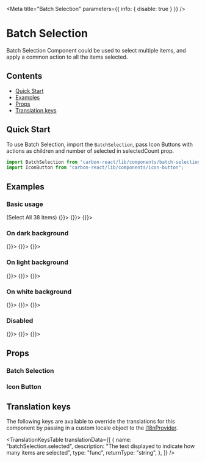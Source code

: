 

<Meta title="Batch Selection" parameters={{ info: { disable: true } }} />

# Batch Selection

Batch Selection Component could be used to select multiple items, and apply a common action to all the items selected.

## Contents

- [Quick Start](#quick-start)
- [Examples](#examples)
- [Props](#props)
- [Translation keys](#translation-keys)

## Quick Start

To use Batch Selection, import the `BatchSelection`, pass Icon Buttons with actions as children and number of selected in selectedCount prop.

```javascript
import BatchSelection from "carbon-react/lib/components/batch-selection";
import IconButton from "carbon-react/lib/components/icon-button";
```

## Examples

### Basic usage

<Preview>
  <Story name="default">
    <BatchSelection selectedCount={0}>
      <span style={{ paddingRight: "5px" }}>
        (<Link>Select All 38 items</Link>)
      </span>
      <IconButton onAction={() => {}}>
        <Icon type="csv" />
      </IconButton>
      <IconButton onAction={() => {}}>
        <Icon type="bin" />
      </IconButton>
      <IconButton onAction={() => {}}>
        <Icon type="pdf" />
      </IconButton>
    </BatchSelection>
  </Story>
</Preview>

### On dark background

<Preview>
  <Story name="dark">
    <BatchSelection selectedCount={1} colorTheme="dark">
      <IconButton onAction={() => {}}>
        <Icon type="csv" />
      </IconButton>
      <IconButton onAction={() => {}}>
        <Icon type="bin" />
      </IconButton>
      <IconButton onAction={() => {}}>
        <Icon type="pdf" />
      </IconButton>
    </BatchSelection>
  </Story>
</Preview>

### On light background

<Preview>
  <Story name="light">
    <BatchSelection selectedCount={2} colorTheme="light">
      <IconButton onAction={() => {}}>
        <Icon type="csv" />
      </IconButton>
      <IconButton onAction={() => {}}>
        <Icon type="bin" />
      </IconButton>
      <IconButton onAction={() => {}}>
        <Icon type="pdf" />
      </IconButton>
    </BatchSelection>
  </Story>
</Preview>

### On white background

<Preview>
  <Story name="white">
    <BatchSelection selectedCount={3} colorTheme="white">
      <IconButton onAction={() => {}}>
        <Icon type="csv" />
      </IconButton>
      <IconButton onAction={() => {}}>
        <Icon type="bin" />
      </IconButton>
      <IconButton onAction={() => {}}>
        <Icon type="pdf" />
      </IconButton>
    </BatchSelection>
  </Story>
</Preview>

### Disabled

<Preview>
  <Story name="disabled">
    <BatchSelection selectedCount={4} disabled>
      <IconButton onAction={() => {}}>
        <Icon type="csv" />
      </IconButton>
      <IconButton onAction={() => {}}>
        <Icon type="bin" />
      </IconButton>
      <IconButton onAction={() => {}}>
        <Icon type="pdf" />
      </IconButton>
    </BatchSelection>
  </Story>
</Preview>

## Props

### Batch Selection

<Props of={BatchSelection} />

### Icon Button

<Props of={IconButton} />

## Translation keys

The following keys are available to override the translations for this component by passing in a custom locale object to the
[i18nProvider](https://carbon.sage.com/?path=/story/documentation-i18n--page).

<TranslationKeysTable
  translationData={[
    {
      name: "batchSelection.selected",
      description: "The text displayed to indicate how many items are selected",
      type: "func",
      returnType: "string",
    },
  ]}
/>
